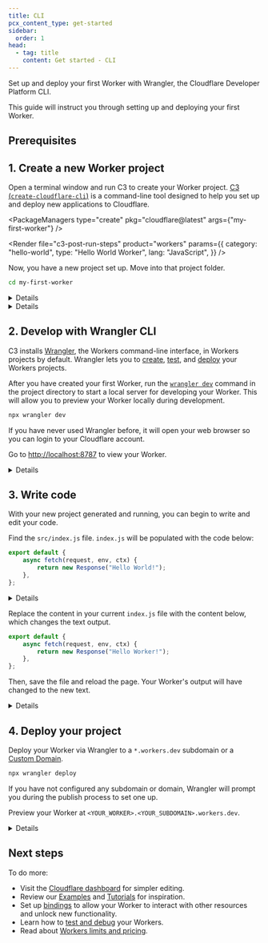 ```yaml
---
title: CLI
pcx_content_type: get-started
sidebar:
  order: 1
head:
  - tag: title
    content: Get started - CLI
---
```



Set up and deploy your first Worker with Wrangler, the Cloudflare Developer Platform CLI.

This guide will instruct you through setting up and deploying your first Worker.

## Prerequisites

<Render file="prereqs" product="workers" />

## 1. Create a new Worker project

Open a terminal window and run C3 to create your Worker project. [C3 (`create-cloudflare-cli`)](https://github.com/cloudflare/workers-sdk/tree/main/packages/create-cloudflare) is a command-line tool designed to help you set up and deploy new applications to Cloudflare.

<PackageManagers
	type="create"
	pkg="cloudflare@latest"
	args={"my-first-worker"}
/>

<Render
	file="c3-post-run-steps"
	product="workers"
	params={{
		category: "hello-world",
		type: "Hello World Worker",
		lang: "JavaScript",
	}}
/>

Now, you have a new project set up. Move into that project folder.

```sh
cd my-first-worker
```

<Details header="What files did C3 create?">

In your project directory, C3 will have generated the following:

* `wrangler.toml`: Your [Wrangler](/workers/wrangler/configuration/#sample-wranglertoml-configuration) configuration file.
* `index.js` (in `/src`): A minimal `'Hello World!'` Worker written in [ES module](/workers/reference/migrate-to-module-workers/) syntax.
* `package.json`: A minimal Node dependencies configuration file.
* `package-lock.json`: Refer to [`npm` documentation on `package-lock.json`](https://docs.npmjs.com/cli/v9/configuring-npm/package-lock-json).
* `node_modules`: Refer to [`npm` documentation `node_modules`](https://docs.npmjs.com/cli/v7/configuring-npm/folders#node-modules).

</Details>

<Details header="What if I already have a project in a git repository?">

In addition to creating new projects from C3 templates, C3 also supports creating new projects from Git repositories. To create a new project from a Git repository, open your terminal and run:

```sh
npm create cloudflare@latest -- --template <SOURCE>
```

`<SOURCE>` may be any of the following:

- `user/repo` (GitHub)
- `git@github.com:user/repo`
- `https://github.com/user/repo`
- `user/repo/some-template` (subdirectories)
- `user/repo#canary` (branches)
- `user/repo#1234abcd` (commit hash)
- `bitbucket:user/repo` (Bitbucket)
- `gitlab:user/repo` (GitLab)

At a minimum, template folders must contain the following:

- `package.json`
- `wrangler.toml`
- `src/` containing a worker script referenced from `wrangler.toml`

</Details>

## 2. Develop with Wrangler CLI

C3 installs [Wrangler](/workers/wrangler/install-and-update/), the Workers command-line interface, in Workers projects by default. Wrangler lets you to [create](/workers/wrangler/commands/#init), [test](/workers/wrangler/commands/#dev), and [deploy](/workers/wrangler/commands/#deploy) your Workers projects.

After you have created your first Worker, run the [`wrangler dev`](/workers/wrangler/commands/#dev) command in the project directory to start a local server for developing your Worker. This will allow you to preview your Worker locally during development.

```sh
npx wrangler dev
```

If you have never used Wrangler before, it will open your web browser so you can login to your Cloudflare account.

Go to [http://localhost:8787](http://localhost:8787) to view your Worker.

<Details header="Browser issues?">

If you have issues with this step or you do not have access to a browser interface, refer to the [`wrangler login`](/workers/wrangler/commands/#login) documentation.

</Details>

## 3. Write code

With your new project generated and running, you can begin to write and edit your code.

Find the `src/index.js` file. `index.js` will be populated with the code below:

```js title="Original index.js"
export default {
	async fetch(request, env, ctx) {
		return new Response("Hello World!");
	},
};
```

<Details header="Code explanation">

This code block consists of a few different parts.

```js title="Updated index.js" {1}
export default {
	async fetch(request, env, ctx) {
		return new Response("Hello World!");
	},
};
```

`export default` is JavaScript syntax required for defining [JavaScript modules](https://developer.mozilla.org/en-US/docs/Web/JavaScript/Guide/Modules#default_exports_versus_named_exports). Your Worker has to have a default export of an object, with properties corresponding to the events your Worker should handle.

```js title="index.js" {2}
export default {
	async fetch(request, env, ctx) {
		return new Response("Hello World!");
	},
};
```

This [`fetch()` handler](/workers/runtime-apis/handlers/fetch/) will be called when your Worker receives an HTTP request. You can define additional event handlers in the exported object to respond to different types of events. For example, add a [`scheduled()` handler](/workers/runtime-apis/handlers/scheduled/) to respond to Worker invocations via a [Cron Trigger](/workers/configuration/cron-triggers/).

Additionally, the `fetch` handler will always be passed three parameters: [`request`, `env` and `context`](/workers/runtime-apis/handlers/fetch/).

```js title="index.js" {3}
export default {
	async fetch(request, env, ctx) {
		return new Response("Hello World!");
	},
};
```

The Workers runtime expects `fetch` handlers to return a `Response` object or a Promise which resolves with a `Response` object. In this example, you will return a new `Response` with the string `"Hello World!"`.

</Details>

Replace the content in your current `index.js` file with the content below, which changes the text output.

```js title="index.js" {3}
export default {
	async fetch(request, env, ctx) {
		return new Response("Hello Worker!");
	},
};
```

Then, save the file and reload the page. Your Worker's output will have changed to the new text.

<Details header="No visible changes?">

If the output for your Worker does not change, make sure that:

1. You saved the changes to `index.js`.
2. You have `wrangler dev` running.
3. You reloaded your browser.

</Details>

## 4. Deploy your project

Deploy your Worker via Wrangler to a `*.workers.dev` subdomain or a [Custom Domain](/workers/configuration/routing/custom-domains/).

```sh
npx wrangler deploy
```

If you have not configured any subdomain or domain, Wrangler will prompt you during the publish process to set one up.

Preview your Worker at `<YOUR_WORKER>.<YOUR_SUBDOMAIN>.workers.dev`.

<Details header="Seeing 523 errors?">

If you see [`523` errors](/support/troubleshooting/cloudflare-errors/troubleshooting-cloudflare-5xx-errors/#error-523-origin-is-unreachable) when pushing your  `*.workers.dev` subdomain for the first time, wait a minute or so and the errors will resolve themselves.

</Details>

## Next steps

To do more:

- Visit the [Cloudflare dashboard](https://dash.cloudflare.com/) for simpler editing.
- Review our [Examples](/workers/examples/) and [Tutorials](/workers/tutorials/) for inspiration.
- Set up [bindings](/workers/runtime-apis/bindings/) to allow your Worker to interact with other resources and unlock new functionality.
- Learn how to [test and debug](/workers/testing/) your Workers.
- Read about [Workers limits and pricing](/workers/platform/).

